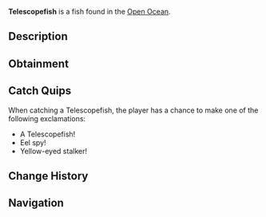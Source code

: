 {{FishInfobox
|image          = Telescopefish.png
|rarity         = Rare
|sea            = Second Sea
|location       = [[Open Ocean]]
|sublocation    = 
|sources        = Fishing Rod
|radar_location = 
|prog_speed     = -3
|xp             = 230
|weather        = Clear
|time           = Night
|season         = Winter
|bait           = Squid
|base_weight    = 100
|base_value     = 460
|weight_range   = 60
|base_chance    = 60
|base_resil     = 38
}}
'''Telescopefish''' is a {{Rarity|Rare}} fish found in the [[Open Ocean]].

== Description ==
{{Description|A long eel with beady yellow eyes and light green fins, peering into the abyss.|Bestiary Entry}}

== Obtainment ==
{{Description|It watches where the night grows cold.|Bestiary Hint}}
{{Fish Availability|
Open Ocean
Open Ocean/Sea Leviathan
|top_rods      = 
Trident Rod\94140.65\84830.63;
Leviathan's Fang Rod\86212.15\49688.55;
Free Spirit Rod\73532.15\57299.51;
Azure Of Lagoon\69870.07\48095.13;
No-Life Rod\66627.09\62476.12;
Plastic Rod\47312.23\47211.89;
Fischer's Rod\50272.6\47349.63;
Firefly Rod\65718.07\63367.07;
Egg Rod\65723.87\60453.48;
Wildflower Rod\62885.29\59239.77;
Verdant Shear Rod\65068.5\58728.31;
Blazebringer Rod\62006.23\55119.62;
Seraphic Rod\58244.25\52421.2;
Challenger's Rod\56143.65\52335.21;
Depthseeker Rod\55076.98\53680.78;
Rod Of The Forgotten Fang\54971.59\49650.92;
Avalanche Rod\53157.07\51902.82;
Volcanic Rod\52915.25\50476.05;
Zeus Rod\52663.94\50236.33;
Rod Of The Depths\52534.68\48014.86;
Ethereal Prism Rod\52270.13\35881.91;
Rod Of The Exalted One\52069.73\38698.52;
Steady Rod\44101.19\42702.24
|recommended   = Free Spirit Rod
}}

== Catch Quips ==
When catching a Telescopefish, the player has a chance to make one of the following exclamations:
* A Telescopefish!
* Eel spy!
* Yellow-eyed stalker!

== Change History ==
{{Change History|{{subst:Current Version}}}}

== Navigation ==
{{Fish Navbox|Open Ocean}}